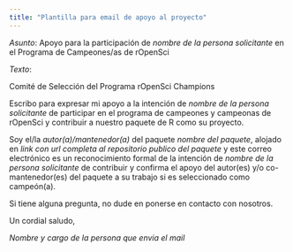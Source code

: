 ```yaml
---
title: "Plantilla para email de apoyo al proyecto"
---
```


*Asunto*: Apoyo para la participación de _nombre de la persona solicitante_ en el Programa de Campeones/as de rOpenSci

*Texto*: 

Comité de Selección del Programa rOpenSci Champions

Escribo para expresar mi apoyo a la intención de _nombre de la persona solicitante_ de participar en el programa de campeones y campeonas de rOpenSci y contribuir a nuestro paquete de R como su proyecto.

Soy el/la _autor(a)/mantenedor(a)_ del paquete _nombre del paquete_, alojado en _link con url completa al repositorio publico del paquete_ y este correo electrónico es un reconocimiento formal de la intención de _nombre de la persona solicitante_ de contribuir y confirma el apoyo del autor(es) y/o co-mantenedor(es) del paquete a su trabajo si es seleccionado como campeón(a).

Si tiene alguna pregunta, no dude en ponerse en contacto con nosotros.

Un cordial saludo,

_Nombre y cargo de la persona que envia el mail_
